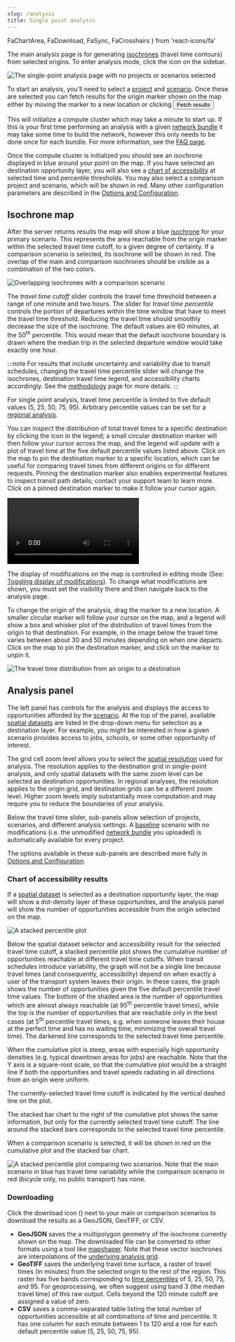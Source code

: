 ```yaml
---
slug: /analysis
title: Single point analysis
---
```


  FaChartArea,
  FaDownload,
  FaSync,
  FaCrosshairs
} from 'react-icons/fa'


The main analysis page is for generating [isochrones](/glossary#isochrone) (travel time contours) from selected origins. To enter analysis mode, click the <FaChartArea /> icon on the sidebar. 

<Image
  alt='The single-point analysis page with no projects or scenarios selected'
  src='/img/analysis-default-settings.png'
/>

To start an analysis, you'll need to select a [project](/glossary#project) and [scenario](/glossary#scenario). Once these are selected you can fetch results for the origin marker shown on the map either by moving the marker to a new location or clicking <Button variantColor='blue'>Fetch results <FaSync /></Button>

This will initialize a compute cluster which may take a minute to start up. 
If this is your first time performing an analysis with a given [network bundle](/glossary#network-bundle) it may take some time to build the network, however this only needs to be done once for each bundle. For more information, see the [FAQ page](/learn-more/faq#why-the-wait).

Once the compute cluster is initialized you should see an isochrone displayed in blue around your point on the map. If you have selected an destination opportunity layer, you will also see a [chart of accessibility](#accessibility-chart) at selected time and percentile thresholds. You may also select a comparison project and scenario, which will be shown in red.
Many other configuration parameters are described in the [Options and Configuration](/analysis/configuration).

## Isochrone map

After the server returns results the map will show a blue [isochrone](/glossary#isochrone) for your primary scenario. This represents the area reachable from the origin marker within the selected travel time cutoff, to a given degree of certainty. If a comparison scenario is selected, its isochrone will be shown in red. The overlap of the main and comparison isochrones should be visible as a combination of the two colors.

<Image 
  src='/img/overlapping-isochrones.png' 
  alt='Overlapping isochrones with a comparison scenario'
/>

The *travel time cutoff* slider controls the travel time threshold between a range of one minute and two hours. The slider for *travel time percentile* controls the portion of departures within the time window that have to meet the travel time threshold. Reducing the travel time should smoothly decrease the size of the isochrone. The default values are 60 minutes, at the 50<sup>th</sup> percentile. This would mean that the default isochrone boundary is drawn where the median trip in the selected departure window would take exactly one hour. 

:::note
For results that include uncertainty and variability due to transit schedules, changing the travel time percentile slider will change the isochrones, destination travel time legend, and accessibility charts accordingly. See the [methodology](/analysis/methodology) page for more details.
:::

For single point analysis, travel time percentile is limited to five default values (5, 25, 50, 75, 95). Arbitrary percentile values can be set for a [regional analysis](/analysis/regional). 

You can inspect the distribution of total travel times to a specific destination by clicking the <FaCrosshairs /> icon in the legend; a small circular destination marker will then follow your cursor across the map, and the legend will update with a plot of travel time at the five default percentile values listed above. Click on the map to pin the destination marker to a specific location, which can be useful for comparing travel times from different origins or for different requests. Pinning the destination marker also enables experimental features to inspect transit path details; contact your support team to learn more. Click on a pinned destination marker to make it follow your cursor again.

<Video 
  alt='Testing different travel time cutoffs, percentiles, and origins'
  src='/travel-time-slider.m4v' 
/>

The display of modifications on the map is controlled in editing mode (See: [Toggling display of modifications](/edit-scenario/usage#toggle-mod-display)). To change what modifications are shown, you must set the visibility there and then navigate back to the analysis page. 

To change the origin of the analysis, drag the marker to a new location. A smaller circular marker will follow your cursor on the map, and a legend will show a box and whisker plot of the distribution of travel times from the origin to that destination. For example, in the image below the travel time varies between about 30 and 50 minutes depending on when one departs. Click on the map to pin the destination marker, and click on the marker to unpin it. 

<Image 
  src='/img/destination-travel-time-distribution.png' 
  alt='The travel time distribution from an origin to a destination'
/>

## Analysis panel

The left panel has controls for the analysis and displays the access to opportunities afforded by the [scenario](/glossary#scenario). At the top of the panel, available [spatial datasets](/glossary#spatial-dataset) are listed in the drop-down menu for selection as a destination layer. For example, you might be interested in how a given scenario provides access to jobs, schools, or some other opportunity of interest.

The grid cell zoom level allows you to select the [spatial resolution](/analysis/methodology#spatial-resolution) used for analysis. The resolution applies to the destination grid in single-point analysis, and only spatial datasets with the same zoom level can be selected as destination opportunities. In regional analyses, the resolution applies to the origin grid, and destination grids can be a different zoom level. Higher zoom levels imply substantially more computation and may require you to reduce the boundaries of your analysis.

Below the travel time slider, sub-panels allow selection of projects, scenarios, and different analysis settings. A [baseline](/glossary#baseline-network) scenario with no modifications (i.e. the unmodified [network bundle](/glossary#network-bundle) you uploaded) is automatically available for every project.

The options available in these sub-panels are described more fully in [Options and Configuration](/analysis/configuration).

### Chart of accessibility results

If a [spatial dataset](/glossary#spatial-dataset) is selected as a destination opportunity layer, the map will show a dot-density layer of these opportunities, and the analysis panel will show the number of opportunities accessible from the origin selected on the map.

<Image 
  src='/img/analysis-stacked-percentile.png' 
  alt='A stacked percentile plot'
/>

Below the spatial dataset selector and accessibility result for the selected travel time cutoff, a stacked percentile plot shows the cumulative number of opportunities reachable at different travel time cutoffs. When transit schedules introduce variability, the graph will not be a single line because travel times (and consequently, accessibility) depend on when exactly a user of the transport system leaves their origin. In these cases, the graph shows the number of opportunities given the five default percentile travel time values. The bottom of the shaded area is the number of opportunities which are almost always reachable (at 95<sup>th</sup> percentile travel times), while the top is the number of opportunities that are reachable only in the best cases (at 5<sup>th</sup> percentile travel times, e.g. when someone leaves their house at the perfect time and has no waiting time, minimizing the overall travel time). The darkened line corresponds to the selected travel time percentile.

When the cumulative plot is steep, areas with especially high opportunity densities (e.g. typical downtown areas for jobs) are reachable. Note that the Y axis is a square-root scale, so that the cumulative plot would be a straight line if both the opportunities and travel speeds radiating in all directions from an origin were uniform.

The currently-selected travel time cutoff is indicated by the vertical dashed line on the plot.

The stacked bar chart to the right of the cumulative plot shows the same information, but only for the currently selected travel time cutoff.  The line around the stacked bars corresponds to the selected travel time percentile.

When a comparison scenario is selected, it will be shown in red on the cumulative plot and the stacked bar chart.

<Image 
  src='/img/stacked-percentile-comparison.png' 
  alt='A stacked percentile plot comparing two scenarios. Note that the main scenario in blue has travel time variability while the comparison scenario in red (bicycle only, no public transport) has none.'
/>

### Downloading

Click the download icon (<FaDownload />) next to your main or comparison scenarios to download the results as a GeoJSON, GeoTIFF, or CSV. 

- **GeoJSON** saves the a multipolygon geometry of the isochrone currently shown on the map. The downloaded file can be converted to other formats using a tool like [mapshaper](http://mapshaper.org). Note that these vector isochrones are interpolations of the [underlying analysis grid](/analysis/methodology#spatial-resolution).
- **GeoTIFF** saves the underlying travel time surface, a raster of travel times (in minutes) from the selected origin to the rest of the region. This raster has five bands corresponding to [time percentiles](/analysis/methodology#time-percentile) of 5, 25, 50, 75, and 95. For geoprocessing, we often suggest using band 3 (the median travel time) of this raw output. Cells beyond the 120 minute cutoff are assigned a value of zero. 
- **CSV** saves a comma-separated table listing the total number of opportunities accessible at all combinations of time and percentile. It has one column for each minute between 1 to 120 and a row for each default percentile value (5, 25, 50, 75, 95).
